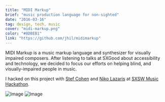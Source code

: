 ```yaml
---
title: "MIDI Markup"
brief: "music production language for non-sighted"
date: "2016-03-16"
tag: design, tech, music
cover: "midi-markup.png"
color: "#8DBEB1"
link: "https://github.com/jhil/midimarkup"
---
```


MIDI Markup is a music markup language and synthesizer for visually impaired composers. After listening to talks at SXGood about accessibility and technology, we decided to focus our efforts on helping blind, and visually-impaired people in music.

I hacked on this project with [Stef Cohen](https://twitter.com/stefcohen3) and [Niko Lazaris](https://twitter.com/nikolazaris) at [SXSW Music Hackathon](https://www.sxsw.com/conference/sxsw-hackathon/).

![Image](@/images/projects/midi-markup/midi-markup-big.png)
![Image](@/images/projects/midi-markup/midi-ui.png)
